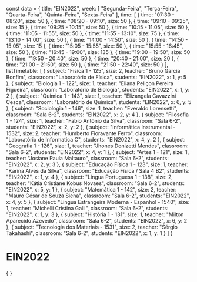 const data = {
  title: "EIN2022",
  week: [
    "Segunda-Feira",
    "Terça-Feira",
    "Quarta-Feira",
    "Quinta-Feira",
    "Sexta-Feira"
  ],
  time: [
    {
      time: "07:30 - 08:20",
      size: 50
    },
    {
      time: "08:20 - 09:10",
      size: 50
    },
    {
      time: "09:10 - 09:25",
      size: 15
    },
    {
      time: "09:25 - 10:15",
      size: 50
    },
    {
      time: "10:15 - 11:05",
      size: 50
    },
    {
      time: "11:05 - 11:55",
      size: 50
    },
    {
      time: "11:55 - 13:10",
      size: 75
    },
    {
      time: "13:10 - 14:00",
      size: 50
    },
    {
      time: "14:00 - 14:50",
      size: 50
    },
    {
      time: "14:50 - 15:05",
      size: 15
    },
    {
      time: "15:05 - 15:55",
      size: 50
    },
    {
      time: "15:55 - 16:45",
      size: 50
    },
    {
      time: "16:45 - 19:00",
      size: 135
    },
    {
      time: "19:00 - 19:50",
      size: 50
    },
    {
      time: "19:50 - 20:40",
      size: 50
    },
    {
      time: "20:40 - 21:00",
      size: 20
    },
    {
      time: "21:00 - 21:50",
      size: 50
    },
    {
      time: "21:50 - 22:40",
      size: 50
    }
  ],
  listTimetable: [
    {
      subject: "Física 1 - 125",
      size: 2,
      teacher: "Bruno Garcia Bonfim",
      classroom: "Laboratório de Física",
      students: "EIN2022",
      x: 1,
      y: 5
    },
    {
      subject: "Biologia 1 - 122",
      size: 1,
      teacher: "Eliana Peliçon Pereira Figueira",
      classroom: "Laboratório de Biologia",
      students: "EIN2022",
      x: 1,
      y: 2
    },
    {
      subject: "Química 1 - 143",
      size: 1,
      teacher: "Elizangela Cavazzini Cesca",
      classroom: "Laboratório de Química",
      students: "EIN2022",
      x: 6,
      y: 5
    },
    {
      subject: "Sociologia 1 - 146",
      size: 1,
      teacher: "Everaldo Lorensetti",
      classroom: "Sala 6-2",
      students: "EIN2022",
      x: 2,
      y: 4
    },
    {
      subject: "Filosofia 1 - 124",
      size: 1,
      teacher: "Fabio Antônio da Silva",
      classroom: "Sala 6-2",
      students: "EIN2022",
      x: 2,
      y: 2
    },
    {
      subject: "Informática Instrumental - 1532",
      size: 2,
      teacher: "Humberto Fioravante Ferro",
      classroom: "Laboratório de Informatica C",
      students: "EIN2022",
      x: 4,
      y: 2
    },
    {
      subject: "Geografia 1 - 126",
      size: 1,
      teacher: "Jhones Donizetti Mendes",
      classroom: "Sala 6-2",
      students: "EIN2022",
      x: 4,
      y: 1
    },
    {
      subject: "Artes 1 - 121",
      size: 1,
      teacher: "Josiane Paula Maltauro",
      classroom: "Sala 6-2",
      students: "EIN2022",
      x: 2,
      y: 3
    },
    {
      subject: "Educação Física 1 - 123",
      size: 1,
      teacher: "Karina Alves da Silva",
      classroom: "Educação Física / Sala 4 B2",
      students: "EIN2022",
      x: 1,
      y: 4
    },
    {
      subject: "Lingua Portuguesa 1 - 138",
      size: 2,
      teacher: "Kátia Cristiane Kobus Novaes",
      classroom: "Sala 6-2",
      students: "EIN2022",
      x: 5,
      y: 1
    },
    {
      subject: "Matemática 1 - 142",
      size: 2,
      teacher: "Mauro César de Souza Siena",
      classroom: "Sala 6-2",
      students: "EIN2022",
      x: 4,
      y: 5
    },
    {
      subject: "Lingua Estrangeira Moderna - Espanhol - 1540",
      size: 1,
      teacher: "Michelli Cristina Galli",
      classroom: "Sala 6-2",
      students: "EIN2022",
      x: 1,
      y: 3
    },
    {
      subject: "História 1 - 131",
      size: 1,
      teacher: "Milton Aparecido Azevedo",
      classroom: "Sala 6-2",
      students: "EIN2022",
      x: 6,
      y: 2
    },
    {
      subject: "Tecnologia dos Materiais - 1531",
      size: 2,
      teacher: "Sérgio Takahashi",
      classroom: "Sala 6-2",
      students: "EIN2022",
      x: 1,
      y: 1
    }
  ]
}

# EIN2022

<div>
    {
        <Grid
            title={data.title}
            weekDays={data.week}
            time={data.time}
            listClasses={data.listTimetable}
        />
    }
</div>